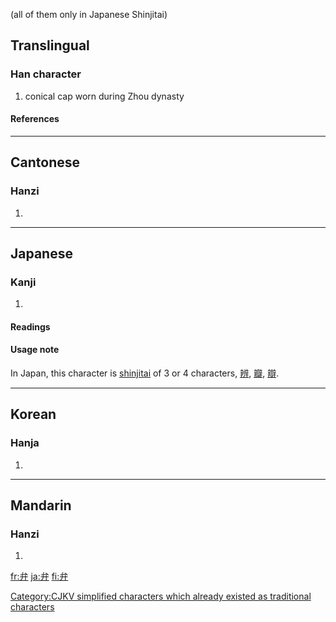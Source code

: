 {{see|辨|瓣|辯}} (all of them only in Japanese Shinjitai)

==Translingual==
===Han character===
{{Han char|rn=55|rad=廾|as=02|sn=5|four=2344<sub>0</sub>|canj=戈廿 (IT), X戈廿 (XIT)}}
# conical cap worn during Zhou dynasty
====References====
{{Han ref|kx=0353.110|dkj=09588|dj=0668.110|hdz=10514.070|uh=5F01|ud=24321|bh=A5AF|bd=42415}}
----
==Cantonese==
===Hanzi===
{{yue-hanzi|jyut=|y=bin6}}
# {{defn|Cantonese}}
----
==Japanese==
===Kanji===
{{ja-kanji|grade=|rs=廾02}}
# {{defn|Japanese}} 
====Readings====
{{ja-readings|on=[[べん]] (ben), [[へん]] (hen)|kun=[[かんむり]] (kammuri), [[わける]] (wakeru), [[わきまえる]] (wakimaeru)}}

====Usage note====
In Japan, this character is [[shinjitai]] of 3 or 4 characters, [[辨]], [[瓣]], [[辯]]. 
----
==Korean==
===Hanja===
{{ko-hanja|hangeul=[[변]], [[반]]|eumhun=|rv=byeon, ban|mr=pyŏn, pan|y=peyn, pan}}
# {{defn|Korean}}


[[Category:CJKV simplified characters which already existed as traditional characters]]
----
==Mandarin==
===Hanzi===
{{cmn-hanzi|pin=[[biàn]] (bian4)|wg=pien<sup>4</sup>}}
# {{defn|Mandarin}}

[[fr:弁]]
[[ja:弁]]
[[fi:弁]]